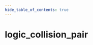 ```yaml
---
hide_table_of_contents: true
---
```


<!---
!!!!!!
THIS PAGE IS AUTOGENERATED FROM GAME FGD DEFINITIONS!
DO NOT EDIT MANUALLY!
!!!!!!

In order to make edits, you can make an annotation file in /fgd_dump_overrides
-->


# logic_collision_pair



<Tabs queryString="game">
    
<TabItem value="cs2" label="Counter-Strike 2">
    <CS2Page />
</TabItem>

<TabItem value="steamvr" label="SteamVR Home">
    <STEAMVRPage />
</TabItem>

<TabItem value="dota2" label="Dota 2">
    <DOTA2Page />
</TabItem>

<TabItem value="hla" label="Half-Life: Alyx">
    <HLAPage />
</TabItem>

</Tabs>
